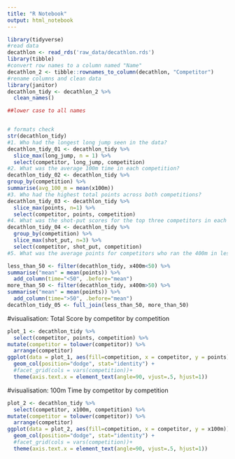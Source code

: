 ```yaml
---
title: "R Notebook"
output: html_notebook
---
```




```r
library(tidyverse)
#read data
decathlon <- read_rds('raw_data/decathlon.rds')
library(tibble)
#convert row names to a column named "Name"
decathlon_2 <- tibble::rownames_to_column(decathlon, "Competitor")
#rename columns and clean data
library(janitor)
decathlon_tidy <- decathlon_2 %>% 
  clean_names()

##lower case to all names


# formats check
str(decathlon_tidy)
#1. Who had the longest long jump seen in the data?
decathlon_tidy_01 <- decathlon_tidy %>% 
  slice_max(long_jump, n = 1) %>% 
  select(competitor, long_jump, competition)
#2. What was the average 100m time in each competition?
decathlon_tidy_02 <- decathlon_tidy %>% 
group_by(competition) %>% 
summarise(avg_100_m = mean(x100m))
#3. Who had the highest total points across both competitions?
decathlon_tidy_03 <- decathlon_tidy %>% 
  slice_max(points, n=1) %>% 
  select(competitor, points, competition)
#4. What was the shot-put scores for the top three competitors in each competition?
decathlon_tidy_04 <- decathlon_tidy %>%
  group_by(competition) %>%
  slice_max(shot_put, n=3) %>%
  select(competitor, shot_put, competition)
#5. What was the average points for competitors who ran the 400m in less than 50 seconds vs. those than ran 400m in more than 50 seconds?

less_than_50 <- filter(decathlon_tidy, x400m<50) %>% 
summarise("mean" = mean(points)) %>% 
  add_column(time="<50", .before="mean")
more_than_50 <- filter(decathlon_tidy, x400m>50) %>% 
summarise("mean" = mean(points)) %>% 
  add_column(time=">50", .before="mean")
decathlon_tidy_05 <- full_join(less_than_50, more_than_50)
```
#visualisation: Total Score by competitor by competition
```r
plot_1 <- decathlon_tidy %>% 
  select(competitor, points, competition) %>% 
mutate(competitor = tolower(competitor)) %>% 
  arrange(competitor)
ggplot(data = plot_1, aes(fill=competition, x = competitor, y = points)) +
  geom_col(position="dodge", stat="identity") +
  #facet_grid(cols = vars(competition))+
  theme(axis.text.x = element_text(angle=90, vjust=.5, hjust=1))
```



#visualisation: 100m Time by competitor by competition
```r
plot_2 <- decathlon_tidy %>% 
  select(competitor, x100m, competition) %>% 
mutate(competitor = tolower(competitor)) %>% 
  arrange(competitor)
ggplot(data = plot_2, aes(fill=competition, x = competitor, y = x100m)) +
  geom_col(position="dodge", stat="identity") +
  #facet_grid(cols = vars(competition))+
  theme(axis.text.x = element_text(angle=90, vjust=.5, hjust=1))
```


